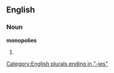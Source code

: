 ==English==

===Noun===
'''monopolies'''

# {{plural of|monopoly}}

[[Category:English plurals ending in "-ies"]]